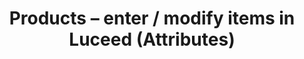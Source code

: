 ---
title: 'Products – enter / modify items in Luceed (Attributes)'
openapi: 'PUT /datasnap/rest/artikli/atribut'
---